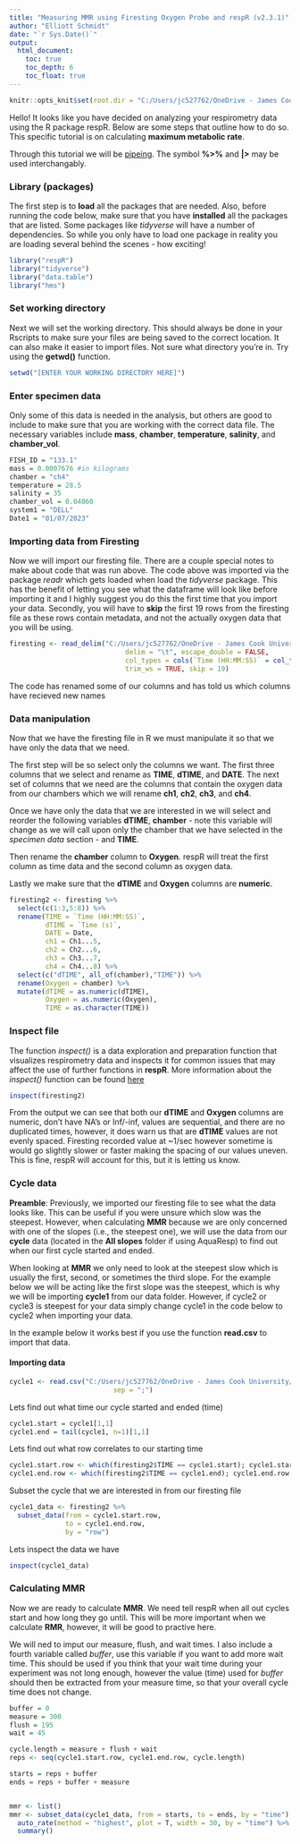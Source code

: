 ```yaml
---
title: "Measuring MMR using Firesting Oxygen Probe and respR (v2.3.1)"
author: "Elliott Schmidt"
date: "`r Sys.Date()`"
output: 
  html_document: 
    toc: true  
    toc_depth: 6 
    toc_float: true
---
```


```r
knitr::opts_knit$set(root.dir = "C:/Users/jc527762/OneDrive - James Cook University/PhD dissertation/Data/Chapter3_Heritability/R_files/")
```

Hello! It looks like you have decided on analyzing your respirometry data using the R package respR. Below are some steps that outline how to do so. This specific tutorial is on calculating **maximum metabolic rate**.  

Through this tutorial we will be [pipeing](https://r4ds.had.co.nz/pipes.html). The symbol **%>%** and **|>** may be used interchangably. 

### Library (packages)

The first step is to **load** all the packages that are needed. Also, before running the code below, make sure that you have **installed** all the packages that are listed. Some packages like _tidyverse_ will have a number of dependencies. So while you only have to load one package in reality you are loading several behind the scenes - how exciting!

```r
library("respR")
library("tidyverse") 
library("data.table") 
library("hms")
```

### Set working directory 

Next we will set the working directory. This should always be done in your Rscripts to make sure your files are being saved to the correct location. It can also make it easier to import files. Not sure what directory you're in. Try using the **getwd()** function. 

```r
setwd("[ENTER YOUR WORKING DIRECTORY HERE]")
```

### Enter specimen data 

Only some of this data is needed in the analysis, but others are good to include to make sure that you are working with the correct data file. The necessary variables include **mass**, **chamber**, **temperature**, **salinity**, and **chamber_vol**.

```r
FISH_ID = "133.1"
mass = 0.0007676 #in kilograms 
chamber = "ch4" 
temperature = 28.5 
salinity = 35 
chamber_vol = 0.04860
system1 = "DELL" 
Date1 = "01/07/2023"
```

### Importing data from Firesting 

Now we will import our firesting file. There are a couple special notes to make about code that was run above. The code above was imported via the package _readr_ which gets loaded when load the _tidyverse_ package. This has the benefit of letting you see what the dataframe will look like before importing it and I highly suggest you do this the first time that you import your data. Secondly, you will have to **skip** the first 19 rows from the firesting file as these rows contain metadata, and not the actually oxygen data that you will be using. 

```r
firesting <- read_delim("C:/Users/jc527762/OneDrive - James Cook University/PhD dissertation/Data/2023/Resp_backup/2023_Resp/Dell7440/Experiment_ 01 July 2023 11 56AM/Oxygen data raw/firesting.txt", 
                             delim = "\t", escape_double = FALSE, 
                             col_types = cols(`Time (HH:MM:SS)` = col_time(format = "%H:%M:%S")), 
                             trim_ws = TRUE, skip = 19)

``` 
The code has renamed some of our columns and has told us which columns have recieved new names 

### Data manipulation 

Now that we have the firesting file in R we must manipulate it so that we have only the data that we need. 

The first step will be so select only the columns we want. The first three columns that we select and rename as **TIME**, **dTIME**, and **DATE**. The next set of columns that we need are the columns that contain the oxygen data from our chambers which we will rename **ch1**, **ch2**, **ch3**, and **ch4**. 

Once we have only the data that we are interested in we will select and reorder the following variables **dTIME**, **chamber** - note this variable will change as we will call upon only the chamber that we have selected in the _specimen data_ section - and **TIME**. 

Then rename the **chamber** column to **Oxygen**. respR will treat the first column as time data and the second column as oxygen data. 

Lastly we make sure that the **dTIME** and **Oxygen** columns are **numeric**. 

```r
firesting2 <- firesting %>% 
  select(c(1:3,5:8)) %>% 
  rename(TIME = `Time (HH:MM:SS)`, 
         dTIME = `Time (s)`, 
         DATE = Date, 
         ch1 = Ch1...5, 
         ch2 = Ch2...6,
         ch3 = Ch3...7, 
         ch4 = Ch4...8) %>% 
  select(c("dTIME", all_of(chamber),"TIME")) %>% 
  rename(Oxygen = chamber) %>% 
  mutate(dTIME = as.numeric(dTIME), 
         Oxygen = as.numeric(Oxygen), 
         TIME = as.character(TIME))
```

### Inspect file  

The function _inspect()_ is a data exploration and preparation function that visualizes respirometry data and inspects it for common issues that may affect the use of further functions in **respR**. More information about the _inspect()_ function can be found [here](https://januarharianto.github.io/respR/articles/inspecting.html) 

```r
inspect(firesting2)
```

From the output we can see that both our **dTIME** and **Oxygen** columns are numeric, don't have NA's or Inf/-inf, values are sequential, and there are no duplicated times, however, it does warn us that are **dTIME** values are not evenly spaced. Firesting recorded value at ~1/sec however sometime is would go slightly slower or faster making the spacing of our values uneven. This is fine, respR will account for this, but it is letting us know. 

### Cycle data 

**Preamble**: 
Previously, we imported our firesting file to see what the data looks like. This can be useful if you were unsure which slow was the steepest. However, when calculating **MMR** because we are only concerned with one of the slopes (i.e., the steepest one), we will use the data from our **cycle** data (located in the **All slopes** folder if using AquaResp) to find out when our first cycle started and ended.

When looking at **MMR** we only need to look at the steepest slow which is usually the first, second, or sometimes the third slope. For the example below we will be acting like the first slope was the steepest, which is why we will be importing **cycle1** from our data folder. However, if cycle2 or cycle3 is steepest for your data simply change cycle1 in the code below to cycle2 when importing your data. 

In the example below it works best if you use the function **read.csv** to import that data.

#### Importing data 
```r
cycle1 <- read.csv("C:/Users/jc527762/OneDrive - James Cook University/PhD dissertation/Data/2023/Resp_backup/2023_Resp/Dell7440/Experiment_ 01 July 2023 11 56AM/All slopes/Cycle_1.txt", 
                          sep = ";")

```  

Lets find out what time our cycle started and ended (time)

```r
cycle1.start = cycle1[1,1] 
cycle1.end = tail(cycle1, n=1)[1,1]
``` 

Lets find out what row correlates to our starting time 

```r
cycle1.start.row <- which(firesting2$TIME == cycle1.start); cycle1.start.row
cycle1.end.row <- which(firesting2$TIME == cycle1.end); cycle1.end.row
```  

Subset the cycle that we are interested in from our firesting file 
```r
cycle1_data <- firesting2 %>% 
  subset_data(from = cycle1.start.row, 
              to = cycle1.end.row, 
              by = "row")
``` 

Lets inspect the data we have 
```r
inspect(cycle1_data)
```

### Calculating MMR 

Now we are ready to calculate **MMR**. We need tell respR when all out cycles start and how long they go until. This will be more important when we calculate **RMR**, however, it will be good to practive here. 

We will ned to imput our measure, flush, and wait times. I also include a fourth variable called _buffer_, use this variable if you want to add more wait time. This should be used if you think that your wait time during your experiment was not long enough, however the value (time) used for _buffer_ should then be extracted from your measure time, so that your overall cycle time does not change. 

```r
buffer = 0 
measure = 300
flush = 195 
wait = 45 

cycle.length = measure + flush + wait
reps <- seq(cycle1.start.row, cycle1.end.row, cycle.length) 

starts = reps + buffer 
ends = reps + buffer + measure 


mmr <- list()
mmr <- subset_data(cycle1_data, from = starts, to = ends, by = "time") %>% 
  auto_rate(method = "highest", plot = T, width = 30, by = "time") %>% 
  summary()
```